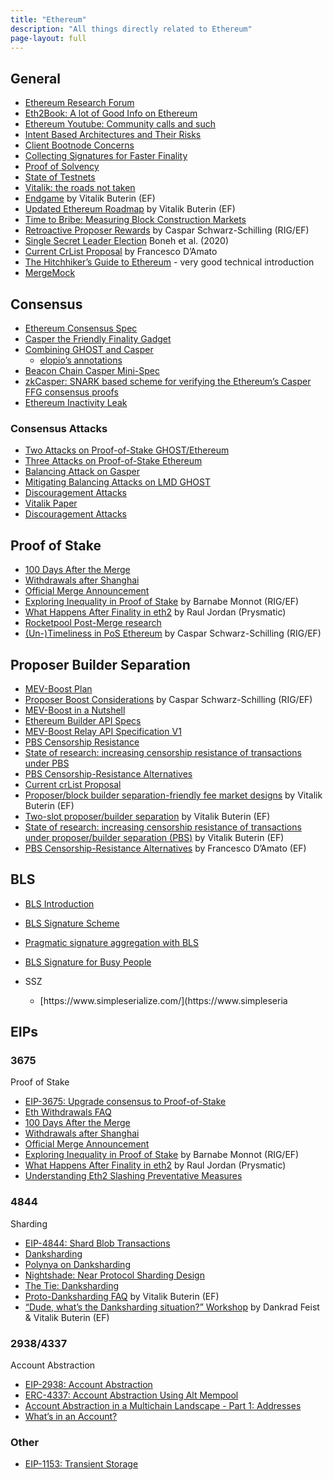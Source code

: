 ```yaml
---
title: "Ethereum"
description: "All things directly related to Ethereum"
page-layout: full
---
```


## General

- [Ethereum Research Forum](https://ethresear.ch/)
- [Eth2Book: A lot of Good Info on Ethereum](https://eth2book.info/)
- [Ethereum Youtube: Community calls and such](https://www.youtube.com/@EthereumProtocol/videos)
- [Intent Based Architectures and Their Risks](https://www.paradigm.xyz/2023/06/intents)
- [Client Bootnode Concerns](https://ethresear.ch/t/execution-consensus-client-bootnodes/14588)
- [Collecting Signatures for Faster Finality](https://ethresear.ch/t/horn-collecting-signatures-for-faster-finality/14219)
- [Proof of Solvency](https://ethresear.ch/t/snarked-merkle-sum-tree-a-practical-proof-of-solvency-protocol-based-on-vitaliks-proposal/14405)
- [State of Testnets](https://twitter.com/TimBeiko/status/1628819200696516608?s=20)
- [Vitalik: the roads not taken](https://vitalik.ca/general/2022/03/29/road.html)
- [Endgame](https://vitalik.ca/general/2021/12/06/endgame.html) by Vitalik Buterin (EF)
- [Updated Ethereum Roadmap](https://twitter.com/VitalikButerin/status/1466411377107558402?s=20) by Vitalik Buterin (EF)
- [Time to Bribe: Measuring Block Construction Markets](https://eprint.iacr.org/2023/760.pdf)
- [Retroactive Proposer Rewards](https://notes.ethereum.org/@casparschwa/S1vcyXZL9) by Caspar Schwarz-Schilling (RIG/EF)
- [Single Secret Leader Election](https://eprint.iacr.org/2020/025.pdf) Boneh et al. (2020)
- [Current CrList Proposal](https://notes.ethereum.org/@fradamt/H1ZqdtrBF) by Francesco D'Amato
- [The Hitchhiker's Guide to Ethereum](https://members.delphidigital.io/reports/the-hitchhikers-guide-to-ethereum/) - very good technical introduction
- [MergeMock](https://github.com/protolambda/mergemock)

## Consensus

- [Ethereum Consensus Spec](https://github.com/ethereum/consensus-specs)
- [Casper the Friendly Finality Gadget](https://arxiv.org/abs/1710.09437)
- [Combining GHOST and Casper](https://arxiv.org/abs/2003.03052)
    - [elopio's annotations](https://elopio.keybase.pub/papers/2020-combining_ghost_and_casper.pdf)
- [Beacon Chain Casper Mini-Spec](https://ethresear.ch/t/beacon-chain-casper-mini-spec/2760/17)
- [zkCasper: SNARK based scheme for verifying the Ethereum's Casper FFG consensus proofs](https://research.polytope.technology/zkcasper)
- [Ethereum Inactivity Leak](https://eth2book.info/capella/part2/incentives/inactivity/)


### Consensus Attacks

- [Two Attacks on Proof-of-Stake GHOST/Ethereum](https://arxiv.org/pdf/2203.01315.pdf)
- [Three Attacks on Proof-of-Stake Ethereum](https://arxiv.org/abs/2110.10086)
- [Balancing Attack on Gasper](https://ethresear.ch/t/a-balancing-attack-on-gasper-the-current-candidate-for-eth2s-beacon-chain/8079)
- [Mitigating Balancing Attacks on LMD GHOST](https://notes.ethereum.org/@vbuterin/lmd_ghost_mitigation)
- [Discouragement Attacks](https://eth2book.info/capella/part2/incentives/rewards/#discouragement-attacks)
- [Vitalik Paper](https://github.com/ethereum/research/blob/master/papers/discouragement/discouragement.pdf)
- [Discouragement Attacks](https://github.com/ethereum/research/blob/master/papers/discouragement/discouragement.pdf)

## Proof of Stake

- [100 Days After the Merge](https://www.galaxy.com/research/insights/100-days-after-the-merge/)
- [Withdrawals after Shanghai](https://dataalways.substack.com/p/partial-withdrawals-after-the-shanghai)
- [Official Merge Announcement](https://blog.ethereum.org/2022/08/24/mainnet-merge-announcement/)
- [Exploring Inequality in Proof of Stake](https://ethereum.github.io/beaconrunner/notebooks/naiveurn.html) by Barnabe Monnot (RIG/EF)
- [What Happens After Finality in eth2](https://hackmd.io/@prysmaticlabs/finality) by Raul Jordan (Prysmatic)
- [Rocketpool Post-Merge research](https://github.com/rocket-pool/rocketpool-research/tree/master/Post%20Merge)
- [(Un-)Timeliness in PoS Ethereum](https://notes.ethereum.org/@casparschwa/ByHu1XZUq) by Caspar Schwarz-Schilling (RIG/EF)

## Proposer Builder Separation

- [MEV-Boost Plan](https://github.com/flashbots/mev-boost/wiki/The-Plan-(tm))
- [Proposer Boost Considerations](https://notes.ethereum.org/@casparschwa/H1T0k7b85) by Caspar Schwarz-Schilling (RIG/EF)
- [MEV-Boost in a Nutshell](https://boost.flashbots.net/#block-6163a685d84444a9be309d26f18b4b2f)
- [Ethereum Builder API Specs](https://ethereum.github.io/builder-specs/)
- [MEV-Boost Relay API Specification V1](https://flashbots.notion.site/Relay-API-Documentation-5fb0819366954962bc02e81cb33840f5)
- [PBS Censorship Resistance](https://notes.ethereum.org/@vbuterin/pbs_censorship_resistance)
- [State of research: increasing censorship resistance of transactions under PBS](https://notes.ethereum.org/s3JToeApTx6CKLJt8AbhFQ#Hybrid-PBS-can-we-use-proposers-only-for-inclusion-of-last-resort)
- [PBS Censorship-Resistance Alternatives](https://notes.ethereum.org/@fradamt/H1TsYRfJc)
- [Current crList Proposal](https://notes.ethereum.org/Dh7NaB59TnuUW5545msDJQ)
- [Proposer/block builder separation-friendly fee market designs](https://ethresear.ch/t/proposer-block-builder-separation-friendly-fee-market-designs/9725) by Vitalik Buterin (EF)
- [Two-slot proposer/builder separation](https://ethresear.ch/t/two-slot-proposer-builder-separation/10980) by Vitalik Buterin (EF)
- [State of research: increasing censorship resistance of transactions under proposer/builder separation (PBS)](https://notes.ethereum.org/@vbuterin/pbs_censorship_resistance) by Vitalik Buterin (EF)
- [PBS Censorship-Resistance Alternatives](https://notes.ethereum.org/@fradamt/H1TsYRfJc) by Francesco D'Amato (EF)

## BLS

- [BLS Introduction](https://eth2book.info/altair/part2/building_blocks/signatures)
- [BLS Signature Scheme](https://tools.ietf.org/id/draft-boneh-bls-signature-00.txt)
- [Pragmatic signature aggregation with BLS](https://ethresear.ch/t/pragmatic-signature-aggregation-with-bls/2105?u=benjaminion)
- [BLS Signature for Busy People](https://gist.github.com/paulmillr/18b802ad219b1aee34d773d08ec26ca2)

- SSZ
  - [https://www.simpleserialize.com/](https://www.simpleseria


## EIPs

### 3675

Proof of Stake

- [EIP-3675: Upgrade consensus to Proof-of-Stake](https://eips.ethereum.org/EIPS/eip-3675)
- [Eth Withdrawals FAQ](https://notes.ethereum.org/@launchpad/withdrawals-faq#ETH-Withdrawals-FAQ)
- [100 Days After the Merge](https://www.galaxy.com/research/insights/100-days-after-the-merge/)
- [Withdrawals after Shanghai](https://dataalways.substack.com/p/partial-withdrawals-after-the-shanghai)
- [Official Merge Announcement](https://blog.ethereum.org/2022/08/24/mainnet-merge-announcement/)
- [Exploring Inequality in Proof of Stake](https://ethereum.github.io/beaconrunner/notebooks/naiveurn.html) by Barnabe Monnot (RIG/EF)
- [What Happens After Finality in eth2](https://hackmd.io/@prysmaticlabs/finality) by Raul Jordan (Prysmatic)
- [Understanding Eth2 Slashing Preventative Measures](https://www.bloxstaking.com/blog/ethereum-2-0/understanding-eth2-slashing-preventative-measures/)

### 4844

Sharding

- [EIP-4844: Shard Blob Transactions](https://eips.ethereum.org/EIPS/eip-4844)
- [Danksharding](https://notes.ethereum.org/@dankrad/new_sharding)
- [Polynya on Danksharding](https://polynya.medium.com/danksharding-36dc0c8067fe)
- [Nightshade: Near Protocol Sharding Design](https://near.org/downloads/Nightshade.pdf)
- [The Tie: Danksharding](https://research.thetie.io/danksharding-ethereums-scalability-killer/)
- [Proto-Danksharding FAQ](https://notes.ethereum.org/@vbuterin/proto_danksharding_faq) by Vitalik Buterin (EF)
- [“Dude, what’s the Danksharding situation?” Workshop](https://youtu.be/e9oudTr5BE4) by Dankrad Feist & Vitalik Buterin (EF)

### 2938/4337

Account Abstraction

- [EIP-2938: Account Abstraction](https://eips.ethereum.org/EIPS/eip-2938)
- [ERC-4337: Account Abstraction Using Alt Mempool](https://eips.ethereum.org/EIPS/eip-4337)
- [Account Abstraction in a Multichain Landscape - Part 1: Addresses](https://safe.mirror.xyz/4GcGAOFno-suTCjBewiYH4k4yXPDdIukC5woO5Bjc4w)
- [What's in an Account?](https://erc4337.mirror.xyz/vYwclVbG6CR1o8DOCWDj8cFVfFSJ07FhWTDgQ5NQROY)

### Other

- [EIP-1153: Transient Storage](https://eips.ethereum.org/EIPS/eip-1153)








